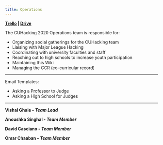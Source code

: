 ```yaml
---
title: Operations 
---
```



**[Trello](https://trello.com/b/1h7bioq5) | [Drive](https://drive.google.com/drive/folders/1UNT3s41boAYOVRXBueqN6B4ceHz5Z2wv?usp=sharing)**

The CUHacking 2020 Operations team is responsible for:
* Organizing social gatherings for the CUHacking team
* Liaising with Major League Hacking
* Coordinating with university faculties and staff 
* Reaching out to high schools to increase youth participation 
* Maintaining this Wiki
* Managing the CCR (co-curricular record)

___
Email Templates:
* <Link href={EMAIL_TEMPLATE_INVITING_A_PROFESSOR_TO_JUDGE}>Asking a Professor to Judge</Link>
* <Link href={EMAIL_TEMPLATE_SOLICITING_A_HIGH_SCHOOL_FOR_JUDGES}>Asking a High School for Judges</Link>

___

**Vishal Ghaie - _Team Lead_**

**Anoushka Singhal - _Team Member_**

**David Casciano - _Team Member_**

**Omar Chaaban - _Team Member_**
